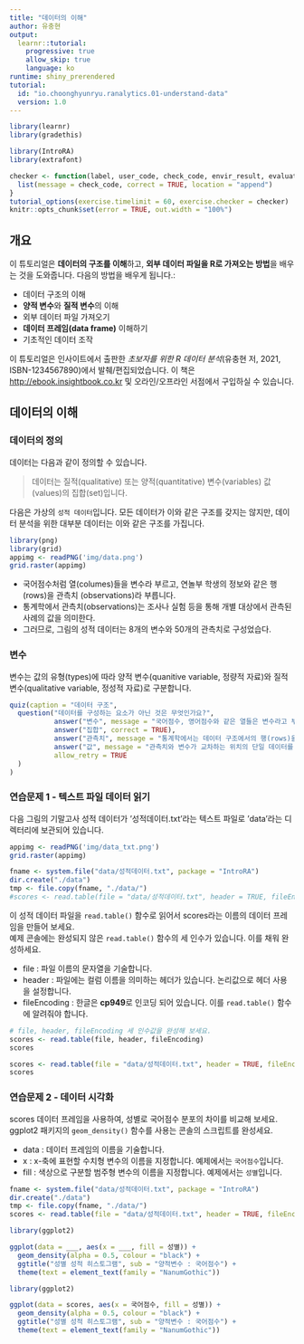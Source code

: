 ```yaml
---
title: "데이터의 이해"
author: 유충현
output: 
  learnr::tutorial:
    progressive: true
    allow_skip: true
    language: ko
runtime: shiny_prerendered
tutorial:
  id: "io.choonghyunryu.ranalytics.01-understand-data"
  version: 1.0
---
```


```r
library(learnr)
library(gradethis)

library(IntroRA)
library(extrafont)

checker <- function(label, user_code, check_code, envir_result, evaluate_result, ...) {
  list(message = check_code, correct = TRUE, location = "append")
}
tutorial_options(exercise.timelimit = 60, exercise.checker = checker)
knitr::opts_chunk$set(error = TRUE, out.width = "100%")
```

## 개요

이 튜토리얼은 **데이터의 구조를 이해**하고, **외부 데이터 파일을 R로 가져오는 방법**을 배우는 것을 도와줍니다. 다음의 방법을 배우게 됩니다.:

-   데이터 구조의 이해
-   **양적 변수**와 **질적 변수**의 이해
-   외부 데이터 파일 가져오기
-   **데이터 프레임(data frame)** 이해하기
-   기초적인 데이터 조작

이 튜토리얼은 인사이트에서 출판한 *초보자를 위한 R 데이터 분석*(유충현 저, 2021, ISBN-1234567890)에서 발췌/편집되었습니다. 이 책은 <http://ebook.insightbook.co.kr> 및 오라인/오프라인 서점에서 구입하실 수 있습니다.

## 데이터의 이해

### 데이터의 정의

데이터는 다음과 같이 정의할 수 있습니다.

> 데이터는 질적(qualitative) 또는 양적(quantitative) 변수(variables) 값(values)의 집합(set)입니다.

다음은 가상의 `성적 데이터`입니다. 모든 데이터가 이와 같은 구조를 갖지는 않지만, 데이터 분석을 위한 대부분 데이터는 이와 같은 구조를 가집니다.

```r
library(png)
library(grid)
appimg <- readPNG('img/data.png')
grid.raster(appimg)
```

-   국어점수처럼 열(columes)들을 변수라 부르고, 연놀부 학생의 정보와 같은 행(rows)을 관측치 (observations)라 부릅니다.
-   통계학에서 관측치(observations)는 조사나 실험 등을 통해 개별 대상에서 관측된 사례의 값을 의미한다.
-   그러므로, 그림의 성적 데이터는 8개의 변수와 50개의 관측치로 구성었습다.

### 변수

변수는 값의 유형(types)에 따라 양적 변수(quanitive variable, 정량적 자료)와 질적 변수(qualitative variable, 정성적 자료)로 구분합니다.

```r
quiz(caption = "데이터 구조",
  question("데이터를 구성하는 요소가 아닌 것은 무엇인가요?",
           answer("변수", message = "국어점수, 영어점수와 같은 열들은 변수라고 부릅니다."),
           answer("집합", correct = TRUE),
           answer("관측치", message = "통계학에서는 데이터 구조에서의 행(rows)을 관측치라 부릅니다."),
           answer("값", message = "관측치와 변수가 교차하는 위치의 단일 데이터를 값이라고 합니다."),
           allow_retry = TRUE
  )
)
```


### 연습문제 1 - 텍스트 파일 데이터 읽기

다음 그림의 기말고사 성적 데이터가 '성적데이터.txt'라는 텍스트 파일로 'data'라는 디렉터리에 보관되어 있습니다.

```r
appimg <- readPNG('img/data_txt.png')
grid.raster(appimg)
```

```r
fname <- system.file("data/성적데이터.txt", package = "IntroRA")
dir.create("./data")
tmp <- file.copy(fname, "./data/")
#scores <- read.table(file = "data/성적데이터.txt", header = TRUE, fileEncoding = "cp949")
```

이 성적 데이터 파일을 `read.table()` 함수로 읽어서 scores라는 이름의 데이터 프레임을 만들어 보세요.  
예제 콘솔에는 완성되지 않은 `read.table()` 함수의 세 인수가 있습니다. 이를 채워 완성하세요. 

* file : 파일 이름의 문자열을 기술합니다.
* header : 파일에는 컬럼 이름을 의미하는 헤더가 있습니다. 논리값으로 헤더 사용을 설정합니다.
* fileEncoding : 한글은 **cp949**로 인코딩 되어 있습니다. 이를 `read.table()` 함수에 알려줘야 합니다.

```r
# file, header, fileEncoding 세 인수값을 완성해 보세요.
scores <- read.table(file, header, fileEncoding)
scores
```

```r
scores <- read.table(file = "data/성적데이터.txt", header = TRUE, fileEncoding = "cp949")
scores
```


### 연습문제 2 - 데이터 시각화

scores 데이터 프레임을 사용하여, 성별로 국어점수 분포의 차이를 비교해 보세요.
ggplot2 패키지의 `geom_density()` 함수를 사용는 콘솔의 스크립트를 완성세요.

* data : 데이터 프레임의 이름을 기술합니다.
* x : x-축에 표현할 수치형 변수의 이름을 지정합니다. 예제에서는 `국어점수`입니다.
* fill : 색상으로 구분할 범주형 변수의 이름을 지정합니다. 예제에서는 `성별`입니다.

```r
fname <- system.file("data/성적데이터.txt", package = "IntroRA")
dir.create("./data")
tmp <- file.copy(fname, "./data/")
scores <- read.table(file = "data/성적데이터.txt", header = TRUE, fileEncoding = "cp949")
```

```r
library(ggplot2)

ggplot(data = ___, aes(x = ___, fill = 성별)) + 
  geom_density(alpha = 0.5, colour = "black") +
  ggtitle("성별 성적 히스토그램", sub = "양적변수 : 국어점수") +
  theme(text = element_text(family = "NanumGothic"))
```

```r
library(ggplot2)

ggplot(data = scores, aes(x = 국어점수, fill = 성별)) + 
  geom_density(alpha = 0.5, colour = "black") +
  ggtitle("성별 성적 히스토그램", sub = "양적변수 : 국어점수") +
  theme(text = element_text(family = "NanumGothic"))
```

